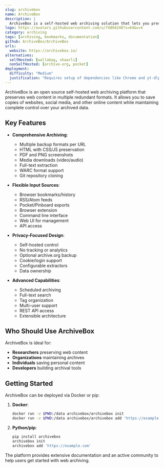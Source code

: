 ```yaml
---
slug: archivebox
name: ArchiveBox
description: |
  ArchiveBox is a self-hosted web archiving solution that lets you preserve content from websites in multiple formats like HTML, PDF, screenshots, and more. It supports importing from browser history, bookmarks, RSS feeds, and other sources.
logo: https://avatars.githubusercontent.com/u/74894248?s=64&v=4
category: archiving
tags: [archiving, bookmarks, documentation]
github: ArchiveBox/ArchiveBox
urls:
  website: https://archivebox.io/
alternatives:
  selfHosted: [wallabag, shaarli]
  nonSelfHosted: [archive-org, pocket]
deployment:
  difficulty: "Medium"
  justification: "Requires setup of dependencies like Chrome and yt-dlp. Docker deployment available but configuration needed for production use."
---
```


ArchiveBox is an open source self-hosted web archiving platform that preserves web
content in multiple redundant formats. It allows you to save copies of websites,
social media, and other online content while maintaining complete control over your
archived data.

## Key Features

- **Comprehensive Archiving**:

  - Multiple backup formats per URL
  - HTML with CSS/JS preservation
  - PDF and PNG screenshots
  - Media downloads (video/audio)
  - Full-text extraction
  - WARC format support
  - Git repository cloning

- **Flexible Input Sources**:

  - Browser bookmarks/history
  - RSS/Atom feeds
  - Pocket/Pinboard exports
  - Browser extension
  - Command line interface
  - Web UI for management
  - API access

- **Privacy-Focused Design**:

  - Self-hosted control
  - No tracking or analytics
  - Optional archive.org backup
  - Cookie/login support
  - Configurable extractors
  - Data ownership

- **Advanced Capabilities**:
  - Scheduled archiving
  - Full-text search
  - Tag organization
  - Multi-user support
  - REST API access
  - Extensible architecture

## Who Should Use ArchiveBox

ArchiveBox is ideal for:

- **Researchers** preserving web content
- **Organizations** maintaining archives
- **Individuals** saving personal content
- **Developers** building archival tools

## Getting Started

ArchiveBox can be deployed via Docker or pip:

1. **Docker**:

   ```bash
   docker run -v $PWD:/data archivebox/archivebox init
   docker run -v $PWD:/data archivebox/archivebox add 'https://example.com'
   ```

2. **Python/pip**:
   ```bash
   pip install archivebox
   archivebox init
   archivebox add 'https://example.com'
   ```

The platform provides extensive documentation and an active community to help users
get started with web archiving.
